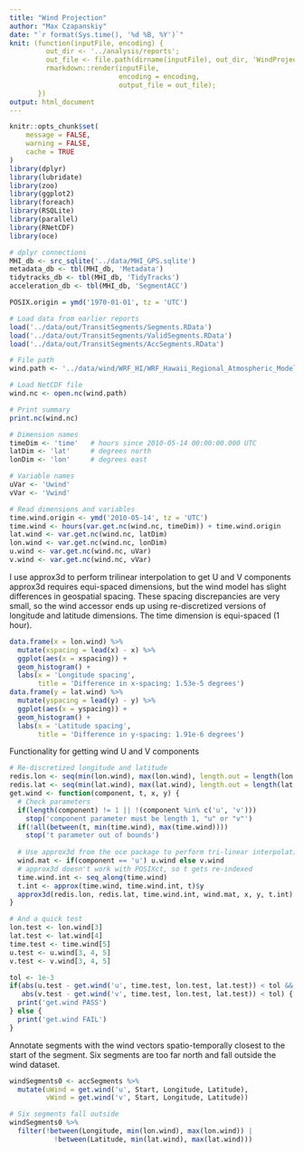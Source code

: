 ```yaml
---
title: "Wind Projection"
author: "Max Czapanskiy"
date: "`r format(Sys.time(), '%d %B, %Y')`"
knit: (function(inputFile, encoding) { 
         out_dir <- '../analysis/reports';
         out_file <- file.path(dirname(inputFile), out_dir, 'WindProjection.html');
         rmarkdown::render(inputFile,
                           encoding = encoding, 
                           output_file = out_file);
       })
output: html_document
---
```


```r
knitr::opts_chunk$set(
	message = FALSE,
	warning = FALSE,
	cache = TRUE
)
library(dplyr)
library(lubridate)
library(zoo)
library(ggplot2)
library(foreach)
library(RSQLite)
library(parallel)
library(RNetCDF)
library(oce)

# dplyr connections
MHI_db <- src_sqlite('../data/MHI_GPS.sqlite')
metadata_db <- tbl(MHI_db, 'Metadata')
tidytracks_db <- tbl(MHI_db, 'TidyTracks')
acceleration_db <- tbl(MHI_db, 'SegmentACC')

POSIX.origin = ymd('1970-01-01', tz = 'UTC')

# Load data from earlier reports
load('../data/out/TransitSegments/Segments.RData')
load('../data/out/TransitSegments/ValidSegments.RData')
load('../data/out/TransitSegments/AccSegments.RData')
```

```r
# File path
wind.path <- '../data/wind/WRF_HI/WRF_Hawaii_Regional_Atmospheric_Model_best.ncd.nc'

# Load NetCDF file
wind.nc <- open.nc(wind.path)

# Print summary
print.nc(wind.nc)

# Dimension names
timeDim <- 'time'   # hours since 2010-05-14 00:00:00.000 UTC
latDim <- 'lat'     # degrees north
lonDim <- 'lon'     # degrees east

# Variable names
uVar <- 'Uwind'
vVar <- 'Vwind'

# Read dimensions and variables
time.wind.origin <- ymd('2010-05-14', tz = 'UTC')
time.wind <- hours(var.get.nc(wind.nc, timeDim)) + time.wind.origin
lat.wind <- var.get.nc(wind.nc, latDim)
lon.wind <- var.get.nc(wind.nc, lonDim)
u.wind <- var.get.nc(wind.nc, uVar)
v.wind <- var.get.nc(wind.nc, vVar)
```

I use approx3d to perform trilinear interpolation to get U and V components approx3d requires equi-spaced dimensions, but the wind model has slight differences in geospatial spacing. These spacing discrepancies are very small, so the wind accessor ends up using re-discretized versions of longitude and latitude dimensions. The time dimension is equi-spaced (1 hour).
```r
data.frame(x = lon.wind) %>%
  mutate(xspacing = lead(x) - x) %>%
  ggplot(aes(x = xspacing)) +
  geom_histogram() +
  labs(x = 'Longitude spacing',
       title = 'Difference in x-spacing: 1.53e-5 degrees')
data.frame(y = lat.wind) %>%
  mutate(yspacing = lead(y) - y) %>%
  ggplot(aes(x = yspacing)) +
  geom_histogram() +
  labs(x = 'Latitude spacing',
       title = 'Difference in y-spacing: 1.91e-6 degrees')
```

Functionality for getting wind U and V components
```r
# Re-discretized longitude and latitude
redis.lon <- seq(min(lon.wind), max(lon.wind), length.out = length(lon.wind))
redis.lat <- seq(min(lat.wind), max(lat.wind), length.out = length(lat.wind))
get.wind <- function(component, t, x, y) {
  # Check parameters
  if(length(component) != 1 || !(component %in% c('u', 'v')))
    stop('component parameter must be length 1, "u" or "v"')
  if(!all(between(t, min(time.wind), max(time.wind))))
    stop('t parameter out of bounds')
  
  # Use approx3d from the oce package to perform tri-linear interpolation
  wind.mat <- if(component == 'u') u.wind else v.wind
  # approx3d doesn't work with POSIXct, so t gets re-indexed
  time.wind.int <- seq_along(time.wind)
  t.int <- approx(time.wind, time.wind.int, t)$y
  approx3d(redis.lon, redis.lat, time.wind.int, wind.mat, x, y, t.int)
}

# And a quick test
lon.test <- lon.wind[3]
lat.test <- lat.wind[4]
time.test <- time.wind[5]
u.test <- u.wind[3, 4, 5]
v.test <- v.wind[3, 4, 5]

tol <- 1e-3
if(abs(u.test - get.wind('u', time.test, lon.test, lat.test)) < tol &&
   abs(v.test - get.wind('v', time.test, lon.test, lat.test)) < tol) {
  print('get.wind PASS')
} else {
  print('get.wind FAIL')
}
```

Annotate segments with the wind vectors spatio-temporally closest to the start of the segment. Six segments are too far north and fall outside the wind dataset.
```r
windSegments0 <- accSegments %>%
  mutate(uWind = get.wind('u', Start, Longitude, Latitude),
         vWind = get.wind('v', Start, Longitude, Latitude))

# Six segments fall outside 
windSegments0 %>%
  filter(!between(Longitude, min(lon.wind), max(lon.wind)) | 
           !between(Latitude, min(lat.wind), max(lat.wind)))
```


